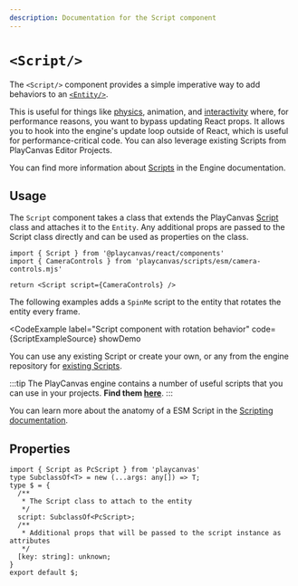 ```yaml
---
description: Documentation for the Script component
---
```


# `<Script/>`


The `<Script/>` component provides a simple imperative way to add behaviors to an [`<Entity/>`](../entity).

This is useful for things like [physics](../../guide/physics), animation, and [interactivity](../../guide/interactivity) where, for performance reasons, you want to bypass updating React props. It allows you to hook into the engine's update loop outside of React, which is useful for performance-critical code. You can also leverage existing Scripts from PlayCanvas Editor Projects.

You can find more information about [Scripts](/user-manual/scripting/) in the Engine documentation.

## Usage

The `Script` component takes a class that extends the PlayCanvas [Script](https://api.playcanvas.com/engine/classes/Script.html) class and attaches it to the `Entity`. Any additional props are passed to the Script class directly and can be used as properties on the class.

```tsx
import { Script } from '@playcanvas/react/components'
import { CameraControls } from 'playcanvas/scripts/esm/camera-controls.mjs'

return <Script script={CameraControls} />
```

The following examples adds a `SpinMe` script to the entity that rotates the entity every frame.

<CodeExample
  label="Script component with rotation behavior"
  code={ScriptExampleSource}
  showDemo
>
  <Application>
    <Staging
      useLight={true}
      useShadow={true}
      useGrid={true}
      camera={[3, 3, 3]}
      useControls={true}
    >
      <ScriptExample />
    </Staging>
  </Application>
</CodeExample>

You can use any existing Script or create your own, or any from the engine repository for [existing Scripts](https://github.com/playcanvas/engine/tree/main/scripts/esm).

:::tip
The PlayCanvas engine contains a number of useful scripts that you can use in your projects. **Find them [here](https://github.com/playcanvas/engine/tree/main/scripts/esm)**.
:::

You can learn more about the anatomy of a ESM Script in the [Scripting documentation](/user-manual/scripting/fundamentals/esm-scripts).

## Properties

```tsx asTypedoc
import { Script as PcScript } from 'playcanvas'
type SubclassOf<T> = new (...args: any[]) => T;
type $ = {
  /**
   * The Script class to attach to the entity
   */
  script: SubclassOf<PcScript>;
  /**
   * Additional props that will be passed to the script instance as attributes
   */
  [key: string]: unknown;
}
export default $;
```
